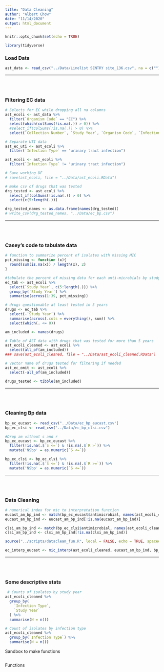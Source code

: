 ```yaml
---
title: "Data Cleaning"
author: "Albert Chow"
date: "11/14/2020"
output: html_document
---
```


```r
knitr::opts_chunk$set(echo = TRUE)
```
```r
library(tidyverse)
```

<h3>
Load Data
</h3>
```r
ast_data <- read_csv("../Data/Linelist SENTRY site_136.csv", na = c(""))

```
<hr>
<br></br>
<h3>
Filtering EC data
</h3>
```r
# Selects for EC while dropping all na columns
ast_ecoli <- ast_data %>% 
  filter(`Organism Code` == "EC") %>% 
  select(which(colSums(!is.na(.)) > 0)) %>%  
  #select_if(colSums(!is.na(.)) > 0) %>% 
  select(`Collection Number`, `Study Year`, `Organism Code`, `Infection Type`, c(18:56))

# Separate UTI data
ast_ec_uti <- ast_ecoli %>% 
  filter(`Infection Type` == "urinary tract infection")

ast_ecoli <- ast_ecoli %>% 
  filter(`Infection Type` != "urinary tract infection")

# Save working DF
# save(ast_ecoli, file = "../Data/ast_ecoli.RData")

# make csv of drugs that was tested
drg_tested <- ast_ecoli %>% 
  select_if(colSums(!is.na(.)) > 0) %>% 
  select(c(5:length(.)))

drg_tested_names <- as.data.frame(names(drg_tested))
# write_csv(drg_tested_names, "../Data/ec_bp.csv")
```
<hr>
<br></br>
<h3>
Casey's code to tabulate data
</h3>
```r
# function to summarize percent of isolates with missing MIC
pct_missing <- function (x){
  round(sum(is.na(x)) / length(x), 2)
}

#tabulate the percent of missing data for each anti-microbials by study year
ec_tab <- ast_ecoli %>% 
  select(`Study Year`, c(5:length(.))) %>% 
  group_by(`Study Year`) %>%  
  summarise(across(1:39, pct_missing))

# drugs questionable at least tested in 5 years
drugs <- ec_tab %>% 
  select(-`Study Year`) %>% 
  summarise(across(.cols = everything(), sum)) %>% 
  select(which(. <= 0))

am_included <- names(drugs)

# Table of AST data with drugs that was tested for more than 5 years
ast_ecoli_cleaned <- ast_ecoli %>% 
  select(all_of(am_included))
### save(ast_ecoli_cleaned, file = "../Data/ast_ecoli_cleaned.RData")

# vector name of drugs tested for filtering if needed
ast_ec_omit <- ast_ecoli %>% 
  select(-all_of(am_included))

drugs_tested <- tibble(am_included)
```
<hr>
<br></br>
<h3>
Cleaning Bp data
</h3>
```r
bp_ec_eucast <- read_csv("../Data/ec_bp_eucast.csv")
bp_ec_clsi <- read_csv("../Data/ec_bp_clsi.csv")

#Drop am without s and r
bp_ec_eucast <- bp_ec_eucast %>% 
  filter(!is.na(.$`S <=`) & !is.na(.$`R >`)) %>% 
  mutate('NSbp' = as.numeric(`S <=`))

bp_ec_clsi <- bp_ec_clsi %>% 
  filter(!is.na(.$`S <=`) & !is.na(.$`R >=`)) %>% 
  mutate('NSbp' = as.numeric(`S <=`))
```
<hr>
<br></br>
<h3>
Data Cleaning 
</h3>
```r
# numerical index for mic to interpretation function
eucast_am_bp_ind <- match(bp_ec_eucast$antimicrobial, names(ast_ecoli_cleaned))
eucast_am_bp_ind <- eucast_am_bp_ind[!is.na(eucast_am_bp_ind)]

clsi_am_bp_ind <- match(bp_ec_clsi$antimicrobial, names(ast_ecoli_cleaned))
clsi_am_bp_ind <- clsi_am_bp_ind[!is.na(clsi_am_bp_ind)]

source("../scripts/dataclean_fun.R", local = FALSE, echo = TRUE, spaced = TRUE)

ec_interp_eucast <- mic_interp(ast_ecoli_cleaned, eucast_am_bp_ind, bp_ec_eucast)


```

<hr>
<br></br>
<h3>
Some descriptive stats
</h3>
```r
 # Counts of isolates by study year
ast_ecoli_cleaned %>% 
  group_by(
    `Infection Type`,
    `Study Year`
  ) %>% 
  summarise(N = n())

# Count of isolates by infection type
ast_ecoli_cleaned %>% 
  group_by(`Infection Type`) %>% 
  summarise(N = n())
```







Sandbox to make functions
```r



```
Functions
```r



```


